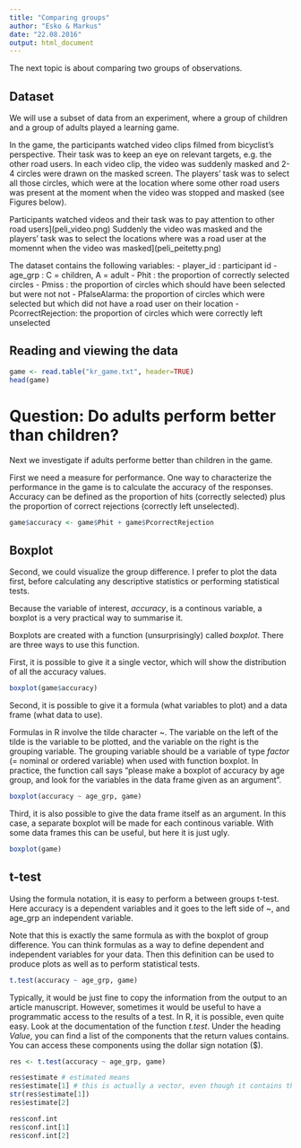 ```yaml
---
title: "Comparing groups"
author: "Esko & Markus"
date: "22.08.2016"
output: html_document
---
```


The next topic is about comparing two groups of observations. 

Dataset
------------
We will use a subset of data from an experiment, where a group of children and a group of adults played a learning game. 

In the game, the participants watched video clips filmed from bicyclist's perspective. Their task was to keep an eye on relevant targets, e.g. the other road users. In each video clip, the video was suddenly masked and 2-4 circles were drawn on the masked screen. The players' task was to select all those circles, which were at the location where some other road users was present at the moment when the video was stopped and masked (see Figures below). 

Participants watched videos and their task was to pay attention to other road users](peli_video.png)
Suddenly the video was masked and the players' task was to select the locations where was a road user at the momennt when the video was masked](peli_peitetty.png)

The dataset contains the following variables:
- player_id : participant id
- age_grp : C = children, A = adult
- Phit : the proportion of correctly selected circles
- Pmiss  : the proportion of circles which should have been selected but were not not
- PfalseAlarma: the proportion of circles which were selected but which did not have a road user on their location
- PcorrectRejection: the proportion of circles which were correctly left unselected

Reading and viewing the data
---------------------
```r

game <- read.table("kr_game.txt", header=TRUE)
head(game)

```

Question: Do adults perform better than children?
====================================================

Next we investigate if adults performe better than children in the game. 

First we need a measure for performance. One way to characterize the performance in the game is to calculate the accuracy of the responses. Accuracy can be defined as the proportion of hits (correctly selected) plus the proportion of correct rejections (correctly left unselected). 

```r
game$accuracy <- game$Phit + game$PcorrectRejection

```


Boxplot
--------------------

Second, we could visualize the group difference. I prefer to plot the data first, before calculating any descriptive statistics or performing statistical tests. 

Because the variable of interest, _accuracy_, is a continous variable, a boxplot is a very practical way to summarise it. 

Boxplots are created with a function (unsurprisingly) called _boxplot_. There are three ways to use this function. 

First, it is possible to give it a single vector, which will show the distribution of all the accuracy values.

```r
boxplot(game$accuracy)
```

Second, it is possible to give it a formula (what variables to plot) and a data frame (what data to use). 

Formulas in R involve the tilde character ~. The variable on the left of the tilde is the variable to be plotted, and the variable on the right is the grouping variable. The grouping variable should be a variable of type _factor_ (= nominal or ordered variable) when used with function boxplot. In practice, the function call says "please make a boxplot of accuracy by age group, and look for the variables in the data frame given as an argument".  


```r
boxplot(accuracy ~ age_grp, game)
```

Third, it is also possible to give the data frame itself as an argument. In this case, a separate boxplot will be made for each continous variable. With some data frames this can be useful, but here it is just ugly. 

```r
boxplot(game) 
```

t-test
-------------------------

Using the formula notation, it is easy to perform a between groups t-test. Here accuracy is a dependent variables and it goes to the left side of ~, and age_grp an independent variable. 

Note that this is exactly the same formula as with the boxplot of group difference. You can think formulas as a way to define dependent and independent variables for your data. Then this definition can be used to produce plots as well as to perform statistical tests.

```r
t.test(accuracy ~ age_grp, game)

```

Typically, it would be just fine to copy the information from the output to an article manuscript.
However, sometimes it would be useful to have a programmatic access to the results of a test. In R, it is possible, even quite easy. Look at the documentation of the function _t.test_. Under the heading _Value_, you can find a list of the components that the return values contains. You can access these components using the dollar sign notation ($).  

```r

res <- t.test(accuracy ~ age_grp, game)

res$estimate # estimated means
res$estimate[1] # this is actually a vector, even though it contains the name. In R, numerical vectors can have names:
str(res$estimate[1])
res$estimate[2]

res$conf.int
res$conf.int[1]
res$conf.int[2]
```



